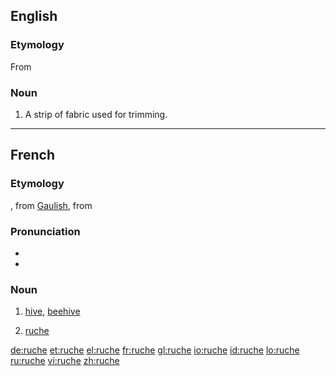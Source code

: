 ==English==

===Etymology===
From {{etyl|fr|en}}

===Noun===
{{en-noun}}

# A strip of fabric used for trimming.

----

==French==

===Etymology===
{{etyl|fro|fr}} {{term|rosche||lang=fro}}, from [[Gaulish]], from {{ML.}} {{term|rusca||lang=la|bark}}

===Pronunciation===
* {{IPA|/ʁyʃ/|lang=fr}}
* {{audio|Fr-ruche.ogg|Audio}}

===Noun===
{{fr-noun|f}}

# [[hive]], [[beehive]]
# {{context|clothing|lang=fr}} [[#English|ruche]]

[[de:ruche]]
[[et:ruche]]
[[el:ruche]]
[[fr:ruche]]
[[gl:ruche]]
[[io:ruche]]
[[id:ruche]]
[[lo:ruche]]
[[ru:ruche]]
[[vi:ruche]]
[[zh:ruche]]